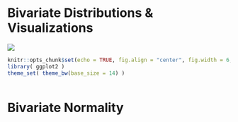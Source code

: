 # Bivariate Distributions & Visualizations

<div class="chapter_image"><img src="./media/RRC3_GBH_TarBay.jpg"></div>

```r
knitr::opts_chunk$set(echo = TRUE, fig.align = "center", fig.width = 6, fig.height=5, warning=FALSE, message=FALSE)
library( ggplot2 )
theme_set( theme_bw(base_size = 14) )
```

```r

```




# Bivariate Normality


